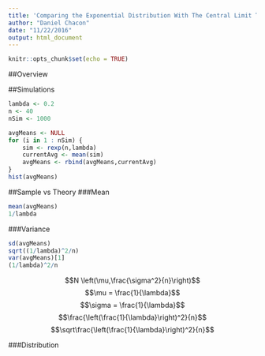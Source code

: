```yaml
---
title: 'Comparing the Exponential Distribution With The Central Limit Theorem'
author: "Daniel Chacon"
date: "11/22/2016"
output: html_document
---
```


```r
knitr::opts_chunk$set(echo = TRUE)
```

##Overview

##Simulations
```r
lambda <- 0.2
n <- 40
nSim <- 1000
```

```r
avgMeans <- NULL
for (i in 1 : nSim) {
    sim <- rexp(n,lambda)
    currentAvg <- mean(sim)
    avgMeans <- rbind(avgMeans,currentAvg)
}
hist(avgMeans)
```

##Sample vs Theory
###Mean
```r
mean(avgMeans)
1/lambda
```

###Variance
```r
sd(avgMeans)
sqrt((1/lambda)^2/n)
var(avgMeans)[1]
(1/lambda)^2/n
```

$$N \left(\mu,\frac{\sigma^2}{n}\right)$$
$$\mu = \frac{1}{\lambda}$$
$$\sigma = \frac{1}{\lambda}$$
$$\frac{\left(\frac{1}{\lambda}\right)^2}{n}$$
$$\sqrt\frac{\left(\frac{1}{\lambda}\right)^2}{n}$$
 
###Distribution